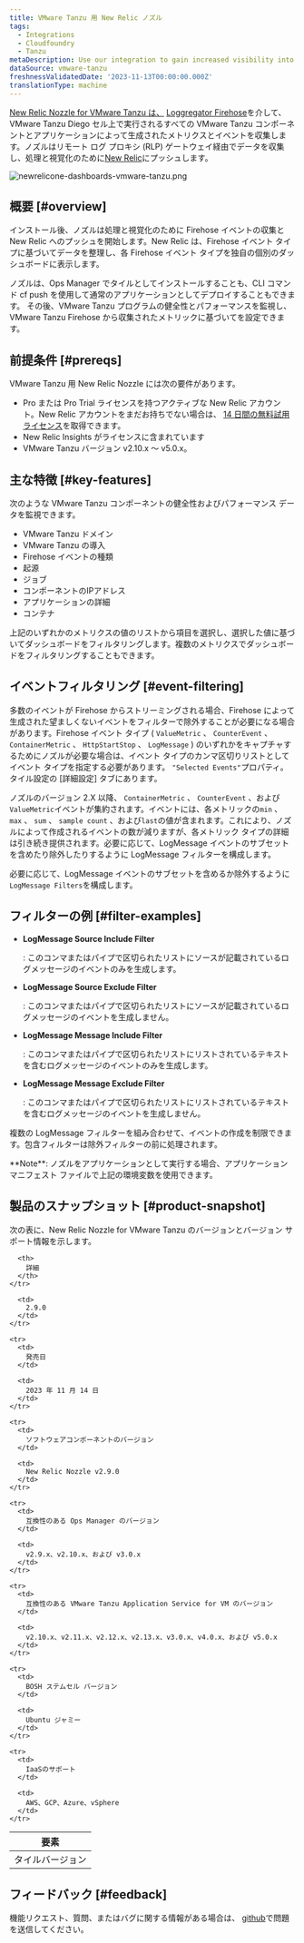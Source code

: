 ```yaml
---
title: VMware Tanzu 用 New Relic ノズル
tags:
  - Integrations
  - Cloudfoundry
  - Tanzu
metaDescription: Use our integration to gain increased visibility into the performance of your VMware Tanzu environment.
dataSource: vmware-tanzu
freshnessValidatedDate: '2023-11-13T00:00:00.000Z'
translationType: machine
---
```




[New Relic Nozzle for VMware Tanzu は、](https://network.pivotal.io/products/nr-firehose-nozzle) [Loggregator Firehose](https://docs.pivotal.io/pivotalcf/loggregator/index.html)を介して、VMware Tanzu Diego セル上で実行されるすべての VMware Tanzu コンポーネントとアプリケーションによって生成されたメトリクスとイベントを収集します。ノズルはリモート ログ プロキシ (RLP) ゲートウェイ経由でデータを収集し、処理と視覚化のために[New Relic](https://www.newrelic.com)にプッシュします。

<img
  title="newrelicone-dashboards-vmware-tanzu.png"
  alt="newrelicone-dashboards-vmware-tanzu.png"
  src={infrastructureVmwareTanzuDashboard}
/>

## 概要 [#overview]

インストール後、ノズルは処理と視覚化のために Firehose イベントの収集と New Relic へのプッシュを開始します。New Relic は、Firehose イベント タイプに基づいてデータを整理し、各 Firehose イベント タイプを独自の個別のダッシュボードに表示します。

ノズルは、Ops Manager でタイルとしてインストールすることも、CLI コマンド cf push を使用して通常のアプリケーションとしてデプロイすることもできます。 その後、VMware Tanzu プログラムの健全性とパフォーマンスを監視し、VMware Tanzu Firehose から収集されたメトリックに基づいて<InlinePopover type="alerts"/>を設定できます。

## 前提条件 [#prereqs]

VMware Tanzu 用 New Relic Nozzle には次の要件があります。

* Pro または Pro Trial ライセンスを持つアクティブな New Relic アカウント。New Relic アカウントをまだお持ちでない場合は、 [14 日間の無料試用ライセンス](http://newrelic.com/signup?funnel=pivotal-cloud-foundry&partner=Pivotal+Cloud+Foundry)を取得できます。
* New Relic Insights がライセンスに含まれています
* VMware Tanzu バージョン v2.10.x ～ v5.0.x。

## 主な特徴 [#key-features]

次のような VMware Tanzu コンポーネントの健全性およびパフォーマンス データを監視できます。

* VMware Tanzu ドメイン
* VMware Tanzu の導入
* Firehose イベントの種類
* 起源
* ジョブ
* コンポーネントのIPアドレス
* アプリケーションの詳細
* コンテナ

上記のいずれかのメトリクスの値のリストから項目を選択し、選択した値に基づいてダッシュボードをフィルタリングします。複数のメトリクスでダッシュボードをフィルタリングすることもできます。

## イベントフィルタリング [#event-filtering]

多数のイベントが Firehose からストリーミングされる場合、Firehose によって生成された望ましくないイベントをフィルターで除外することが必要になる場合があります。Firehose イベント タイプ ( `ValueMetric` 、 `CounterEvent` 、 `ContainerMetric` 、 `HttpStartStop` 、 `LogMessage` ) のいずれかをキャプチャするためにノズルが必要な場合は、イベント タイプのカンマ区切りリストとしてイベント タイプを指定する必要があります。 `"Selected Events"`プロパティ。タイル設定の \[詳細設定] タブにあります。

ノズルのバージョン 2.X 以降、 `ContainerMetric` 、 `CounterEvent` 、および`ValueMetric`イベントが集約されます。イベントには、各メトリックの`min` 、 `max` 、 `sum` 、 `sample count` 、および`last`の値が含まれます。これにより、ノズルによって作成されるイベントの数が減りますが、各メトリック タイプの詳細は引き続き提供されます。必要に応じて、LogMessage イベントのサブセットを含めたり除外したりするように LogMessage フィルターを構成します。

必要に応じて、LogMessage イベントのサブセットを含めるか除外するように`LogMessage Filters`を構成します。

## フィルターの例 [#filter-examples]

* <DNT>**LogMessage Source Include Filter**</DNT>

  : このコンマまたはパイプで区切られたリストにソースが記載されているログメッセージのイベントのみを生成します。

* <DNT>**LogMessage Source Exclude Filter**</DNT>

  : このコンマまたはパイプで区切られたリストにソースが記載されているログメッセージのイベントを生成しません。

* <DNT>**LogMessage Message Include Filter**</DNT>

  : このコンマまたはパイプで区切られたリストにリストされているテキストを含むログメッセージのイベントのみを生成します。

* <DNT>**LogMessage Message Exclude Filter**</DNT>

  : このコンマまたはパイプで区切られたリストにリストされているテキストを含むログメッセージのイベントを生成しません。

複数の LogMessage フィルターを組み合わせて、イベントの作成を制限できます。包含フィルターは除外フィルターの前に処理されます。

<Callout variant="important">
  <DNT>**Note**</DNT>: ノズルをアプリケーションとして実行する場合、アプリケーション マニフェスト ファイルで上記の環境変数を使用できます。
</Callout>

## 製品のスナップショット [#product-snapshot]

次の表に、New Relic Nozzle for VMware Tanzu のバージョンとバージョン サポート情報を示します。

<table>
  <thead>
    <tr>
      <th>
        要素
      </th>

      <th>
        詳細
      </th>
    </tr>
  </thead>

  <tbody>
    <tr>
      <td>
        タイルバージョン
      </td>

      <td>
        2.9.0
      </td>
    </tr>

    <tr>
      <td>
        発売日
      </td>

      <td>
        2023 年 11 月 14 日
      </td>
    </tr>

    <tr>
      <td>
        ソフトウェアコンポーネントのバージョン
      </td>

      <td>
        New Relic Nozzle v2.9.0
      </td>
    </tr>

    <tr>
      <td>
        互換性のある Ops Manager のバージョン
      </td>

      <td>
        v2.9.x、v2.10.x、および v3.0.x
      </td>
    </tr>

    <tr>
      <td>
        互換性のある VMware Tanzu Application Service for VM のバージョン
      </td>

      <td>
        v2.10.x、v2.11.x、v2.12.x、v2.13.x、v3.0.x、v4.0.x、および v5.0.x
      </td>
    </tr>

    <tr>
      <td>
        BOSH ステムセル バージョン
      </td>

      <td>
        Ubuntu ジャミー
      </td>
    </tr>

    <tr>
      <td>
        IaaSのサポート
      </td>

      <td>
        AWS、GCP、Azure、vSphere
      </td>
    </tr>
  </tbody>
</table>

## フィードバック [#feedback]

機能リクエスト、質問、またはバグに関する情報がある場合は、 [github](https://github.com/newrelic/newrelic-pcf-nozzle-tile/issues)で問題を送信してください。